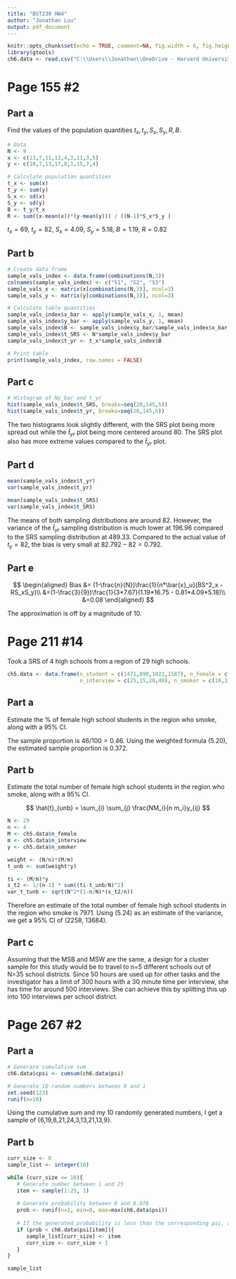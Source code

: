 ```yaml
---
title: "BST239 HW4"
author: "Jonathan Luu"
output: pdf_document
---
```


```r
knitr::opts_chunk$set(echo = TRUE, comment=NA, fig.width = 6, fig.height = 4)
library(gtools)
ch6.data <- read.csv("C:\\Users\\Jonathan\\OneDrive - Harvard University\\School\\Harvard\\BST239\\HW4\\exercise0602.csv")
```

# Page 155 #2

## Part a

Find the values of the population quantities $t_x, t_y, S_x, S_y, R, B$.

```r
# Data
N <- 9
x <- c(13,7,11,12,4,3,11,3,5)
y <- c(10,7,13,17,8,1,15,7,4)

# Calculate population quantities
t_x <- sum(x)
t_y <- sum(y)
S_x <- sd(x)
S_y <- sd(y)
B <- t_y/t_x
R <- sum((x-mean(x))*(y-mean(y))) / ((N-1)*S_x*S_y )
```

$t_x = 69$, $t_y=82$, $S_x=4.09$, $S_y=5.18$, $B=1.19$, $R=0.82$


\newpage
## Part b

```r
# Create data frame
sample_vals_index <- data.frame(combinations(N,3))
colnames(sample_vals_index) <- c("S1", "S2", "S3")
sample_vals_x <- matrix(x[combinations(N,3)], ncol=3)
sample_vals_y <- matrix(y[combinations(N,3)], ncol=3)

# Calculate table quantities
sample_vals_index$x_bar <- apply(sample_vals_x, 1, mean)
sample_vals_index$y_bar <- apply(sample_vals_y, 1, mean)
sample_vals_index$B <- sample_vals_index$y_bar/sample_vals_index$x_bar
sample_vals_index$t_SRS <- N*sample_vals_index$y_bar
sample_vals_index$t_yr <- t_x*sample_vals_index$B

# Print table
print(sample_vals_index, row.names = FALSE)
```

\newpage
## Part c
```r
# Histogram of Ny_bar and t_yr
hist(sample_vals_index$t_SRS, breaks=seq(20,145,5))
hist(sample_vals_index$t_yr, breaks=seq(20,145,5))
```

The two histograms look slightly different, with the SRS plot being more spread out while the $\hat{t}_{yr}$ plot being more centered around 80. The SRS plot also has more extreme values compared to the $\hat{t}_{yr}$ plot.

\newpage
## Part d

```r
mean(sample_vals_index$t_yr)
var(sample_vals_index$t_yr)

mean(sample_vals_index$t_SRS)
var(sample_vals_index$t_SRS)
```

The means of both sampling distributions are around 82. However, the variance of the $\hat{t}_{yr}$ sampling distribution is much lower at 196.96 compared to the SRS sampling distribution at 489.33. Compared to the actual value of $t_y=82$, the bias is very small at $82.792-82=0.792$.

## Part e

$$
\begin{aligned}
Bias &= (1-\frac{n}{N})\frac{1}{n*\bar{x}_u}(BS^2_x - RS_xS_y)\\
&=(1-\frac{3}{9})\frac{1}{3*7.67}(1.19*16.75 - 0.81*4.09*5.18)\\
&=0.08
\end{aligned}
$$

The approximation is off by a magnitude of 10.

\newpage
# Page 211 #14

Took a SRS of 4 high schools from a region of 29 high schools.

```r
ch5.data <- data.frame(n_student = c(1471,890,1021,1587), n_female = c(792,447,511,800),
                       n_interview = c(25,15,20,40), n_smoker = c(10,3,6,27))
```

## Part a

Estimate the % of female high school students in the region who smoke, along with a 95% CI.

The sample proportion is $46/100=0.46$. Using the weighted formula (5.20), the estimated sample proportion is 0.372. 


## Part b

Estimate the total number of female high school students in the region who smoke, along with a 95% CI.

$$
\hat{t}_{unb} = \sum_{i} \sum_{j} \frac{NM_i}{n m_i}y_{ij}
$$

```r
N <- 29
n <- 4
M <- ch5.data$n_female
m <- ch5.data$n_interview
y <- ch5.data$n_smoker

weight <- (N/n)*(M/m)
t_unb <- sum(weight*y)

ti <- (M/m)*y
s_t2 <- 1/(n-1) * sum((ti-t_unb/N)^2)
var_t_tunb <- sqrt(N^2*(1-n/N)*(s_t2/n))
```

Therefore an estimate of the total number of female high school students in the region who smoke is 7971. Using (5.24) as an estimate of the variance, we get a 95% CI of (2258, 13684).

## Part c

Assuming that the MSB and MSW are the same, a design for a cluster sample for this study would be to travel to n=5 different schools out of N=35 school districts. Since 50 hours are used up for other tasks and the investigator has a limit of 300 hours with a 30 minute time per interview, she has time for around 500 interviews. She can achieve this by splitting this up into 100 interviews per school district. 

\newpage
# Page 267 #2

## Part a

```r
# Generate cumulative sum
ch6.data$cpsi <- cumsum(ch6.data$psi)

# Generate 10 random numbers between 0 and 1
set.seed(123)
runif(n=10)
```

Using the cumulative sum and my 10 randomly generated numbers, I get a sample of {6,19,8,21,24,3,13,21,13,9}.


## Part b

```r
curr_size <- 0
sample_list <- integer(10)

while (curr_size <= 10){
   # Generate number between 1 and 25
   item <- sample(1:25, 1)
   
   # Generate probability between 0 and 0.078
   prob <- runif(n=1, min=0, max=max(ch6.data$psi))
   
   # If the generated probability is less than the corresponding psi, accept
   if (prob < ch6.data$psi[item]){
      sample_list[curr_size] <- item
      curr_size <- curr_size + 1
   }
}

sample_list
```


